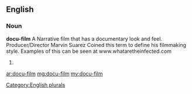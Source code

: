 ==English==

===Noun===
'''docu-film'''
A Narrative film that has a documentary look and feel. Producer/Director Marvin Suarez Coined this term to define his filmmaking style. Examples of this can be seen at www.whataretheinfected.com 

# {{plural of|[[docu-film]]}}

[[Category:English plurals]]

[[ar:docu-film]]
[[mg:docu-film]]
[[my:docu-film]]
